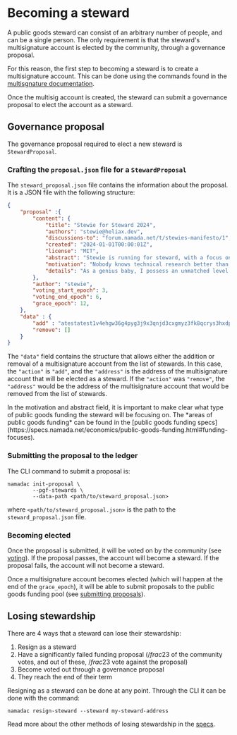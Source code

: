 
# Becoming a steward

A public goods steward can consist of an arbitrary number of people, and can be a single person. The only requirement is that the steward's multisignature account is elected by the community, through a governance proposal.

For this reason, the first step to becoming a steward is to create a multisignature account. 
This can be done using the commands found in the [multisgnature documentation](../transparent-accounts/multisignature.mdx). 

Once the multisig account is created, the steward can submit a governance proposal to elect the account as a steward.

## Governance proposal

The governance proposal required to elect a new steward is `StewardProposal`.

### Crafting the `proposal.json` file for a `StewardProposal`

The `steward_proposal.json` file contains the information about the proposal. It is a JSON file with the following structure:

```json copy
{
    "proposal" :{
        "content": {
            "title": "Stewie for Steward 2024",
            "authors": "stewie@heliax.dev",
            "discussions-to": "forum.namada.net/t/stewies-manifesto/1",
            "created": "2024-01-01T00:00:01Z",
            "license": "MIT",
            "abstract": "Stewie is running for steward, with a focus on technical research. The technical research I will be focused on will definitely not be for weapons of mass destruction. There is some possibility however that I may be focusing somewhat on open source software for weapons of mass destruction.",
            "motivation": "Nobody knows technical research better than me. Trust me. I know it. I have the best technical research. I will be the best steward. Last night, Namada called me and said, Stewie, thank you. I will make public goods funding great again",
            "details": "As a genius baby, I possess an unmatched level of intelligence and a visionary mindset. I will utilize these qualities to solve the most complex problems, and direct public goods funding towards weapons of mass destruction ... i mean open source software for weapons of mass destruction",
        },
        "author": "stewie",
        "voting_start_epoch": 3,
        "voting_end_epoch": 6,
        "grace_epoch": 12,
    },
    "data" : {
        "add" : "atestatest1v4ehgw36g4pyg3j9x3qnjd3cxgmyz3fk8qcrys3hxdp5xwfnx3zyxsj9xgunxsfjg5u5xvzyzrrqtn",
        "remove": []
    }    
}
```

The `"data"` field contains the structure that allows either the addition or removal of 
a multisignature account from the list of stewards. In this case, the `"action"` is `"add"`, 
and the `"address"` is the address of the multisignature account that will be elected as a steward. 
If the `"action"` was `"remove"`, the `"address"` would be the address of the multisignature account 
that would be removed from the list of stewards.

<Callout>
In the motivation and abstract field, it is important to make clear what type of 
public goods funding the steward will be focusing on. 
The *areas of public goods funding* can be found in the 
[public goods funding specs](https://specs.namada.net/economics/public-goods-funding.html#funding-focuses).
</Callout>

### Submitting the proposal to the ledger

The CLI command to submit a proposal is:

```shell copy
namadac init-proposal \
        --pgf-stewards \
        --data-path <path/to/steward_proposal.json>
```
where `<path/to/steward_proposal.json>` is the path to the `steward_proposal.json` file.

### Becoming elected

Once the proposal is submitted, it will be voted on by the community (see [voting](./voting.mdx)). If the proposal passes, the account will become a steward. If the proposal fails, the account will not become a steward.

Once a multisignature account becomes elected (which will happen at the end of the `grace_epoch`), it will be able to submit proposals to the public goods funding pool (see [submitting proposals](./proposing.mdx#proposing-funding)).

## Losing stewardship

There are 4 ways that a steward can lose their stewardship:

1. Resign as a steward
2. Have a significantly failed funding proposal ($/frac{2}{3}$ of the community votes, and out of these, $/frac{2}{3}$ vote against the proposal)
3. Become voted out through a governance proposal
4. They reach the end of their term

Resigning as a steward can be done at any point. 
Through the CLI it can be done with the command:

```shell copy
namadac resign-steward --steward my-steward-address
```

Read more about the other methods of losing stewardship in the [specs](https://specs.namada.net/economics/public-goods-funding/becoming-a-steward#losing-stewardship-status).
